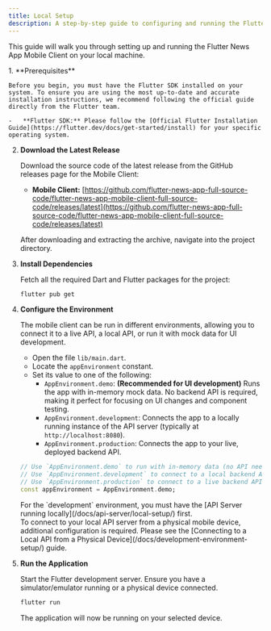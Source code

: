 ```yaml
---
title: Local Setup
description: A step-by-step guide to configuring and running the Flutter mobile client locally.
---
```


This guide will walk you through setting up and running the Flutter News App Mobile Client on your local machine.

<Steps>
1.  **Prerequisites**

    Before you begin, you must have the Flutter SDK installed on your system. To ensure you are using the most up-to-date and accurate installation instructions, we recommend following the official guide directly from the Flutter team.

    -   **Flutter SDK:** Please follow the [Official Flutter Installation Guide](https://flutter.dev/docs/get-started/install) for your specific operating system.

2.  **Download the Latest Release**

    Download the source code of the latest release from the GitHub releases page for the Mobile Client:

    -   **Mobile Client:** [https://github.com/flutter-news-app-full-source-code/flutter-news-app-mobile-client-full-source-code/releases/latest](https://github.com/flutter-news-app-full-source-code/flutter-news-app-mobile-client-full-source-code/releases/latest)

    After downloading and extracting the archive, navigate into the project directory.

3.  **Install Dependencies**

    Fetch all the required Dart and Flutter packages for the project:

    ```bash
    flutter pub get
    ```

4.  **Configure the Environment**

    The mobile client can be run in different environments, allowing you to connect it to a live API, a local API, or run it with mock data for UI development.

    -   Open the file `lib/main.dart`.
    -   Locate the `appEnvironment` constant.
    -   Set its value to one of the following:
        -   `AppEnvironment.demo`: **(Recommended for UI development)** Runs the app with in-memory mock data. No backend API is required, making it perfect for focusing on UI changes and component testing.
        -   `AppEnvironment.development`: Connects the app to a locally running instance of the API server (typically at `http://localhost:8080`).
        -   `AppEnvironment.production`: Connects the app to your live, deployed backend API.

    ```dart title="lib/main.dart"
    // Use `AppEnvironment.demo` to run with in-memory data (no API needed).
    // Use `AppEnvironment.development` to connect to a local backend API.
    // Use `AppEnvironment.production` to connect to a live backend API.
    const appEnvironment = AppEnvironment.demo;
    ```

    <Aside>
    For the `development` environment, you must have the [API Server running locally](/docs/api-server/local-setup/) first.
    </Aside>

    <Aside type="note">
    To connect to your local API server from a physical mobile device, additional configuration is required. Please see the [Connecting to a Local API from a Physical Device](/docs/development-environment-setup/) guide.
    </Aside>

5.  **Run the Application**

    Start the Flutter development server. Ensure you have a simulator/emulator running or a physical device connected.

    ```bash
    flutter run
    ```

    The application will now be running on your selected device.

</Steps>
